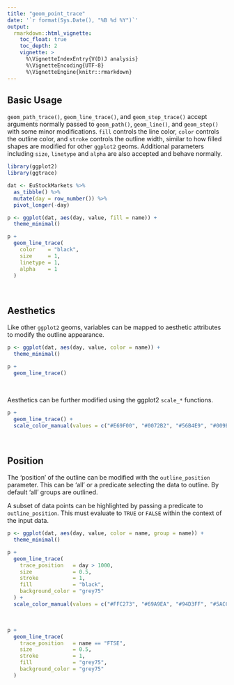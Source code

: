 ```yaml
---
title: "geom_point_trace"
date: '`r format(Sys.Date(), "%B %d %Y")`'
output:
  rmarkdown::html_vignette:
    toc_float: true
    toc_depth: 2
    vignette: >
      %\VignetteIndexEntry{V(D)J analysis}
      %\VignetteEncoding{UTF-8}
      %\VignetteEngine{knitr::rmarkdown}
---
```


## Basic Usage

`geom_path_trace()`, `geom_line_trace()`, and `geom_step_trace()` accept arguments normally passed to `geom_path()`, `geom_line()`, and `geom_step()` with some minor modifications. `fill` controls the line color, `color` controls the outline color, and `stroke` controls the outline width, similar to how filled shapes are modified for other `ggplot2` geoms. Additional parameters including `size`, `linetype` and `alpha` are also accepted and behave normally.

```r
library(ggplot2)
library(ggtrace)

dat <- EuStockMarkets %>%
  as_tibble() %>%
  mutate(day = row_number()) %>%
  pivot_longer(-day)

p <- ggplot(dat, aes(day, value, fill = name)) +
  theme_minimal()

p +
  geom_line_trace(
    color    = "black",
    size     = 1,
    linetype = 1,
    alpha    = 1
  )
```

<br>

## Aesthetics

Like other `ggplot2` geoms, variables can be mapped to aesthetic attributes to modify the outline appearance.

```r
p <- ggplot(dat, aes(day, value, color = name)) +
  theme_minimal()

p +
  geom_line_trace()
```

<br>

Aesthetics can be further modified using the ggplot2 `scale_*` functions.

```r
p +
  geom_line_trace() +
  scale_color_manual(values = c("#E69F00", "#0072B2", "#56B4E9", "#009E73"))
```

<br>

## Position

The 'position' of the outline can be modified with the `outline_position` parameter. This can be 'all' or a predicate selecting the data to outline. By default 'all' groups are outlined.

A subset of data points can be highlighted by passing a predicate to `outline_position`. This must evaluate to `TRUE` or `FALSE` within the context of the input data.

```r
p <- ggplot(dat, aes(day, value, color = name, group = name)) +
  theme_minimal()

p +
  geom_line_trace(
    trace_position   = day > 1000,
    size             = 0.5,
    stroke           = 1,
    fill             = "black",
    background_color = "grey75"
  ) +
  scale_color_manual(values = c("#FFC273", "#69A9EA", "#94D3FF", "#5ACCA0"))
```

<br>

```r
p +
  geom_line_trace(
    trace_position   = name == "FTSE",
    size             = 0.5,
    stroke           = 1,
    fill             = "grey75",
    background_color = "grey75"
  )
```




